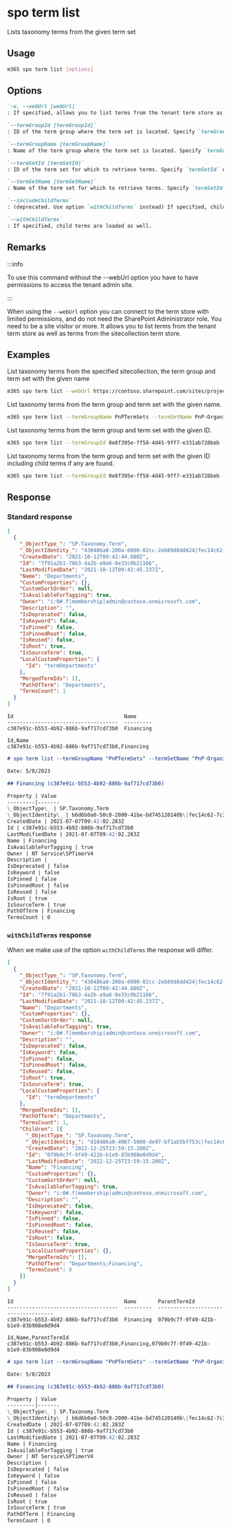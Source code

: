 
# spo term list

Lists taxonomy terms from the given term set

## Usage

```sh
m365 spo term list [options]
```

## Options

```md definition-list
`-u, --webUrl [webUrl]`
: If specified, allows you to list terms from the tenant term store as well as the sitecollection specific term store. Defaults to the tenant admin site.

`--termGroupId [termGroupId]`
: ID of the term group where the term set is located. Specify `termGroupId` or `termGroupName` but not both.

`--termGroupName [termGroupName]`
: Name of the term group where the term set is located. Specify `termGroupId` or `termGroupName` but not both.

`--termSetId [termSetId]`
: ID of the term set for which to retrieve terms. Specify `termSetId` or `termSetName` but not both.

`--termSetName [termSetName]`
: Name of the term set for which to retrieve terms. Specify `termSetId` or `termSetName` but not both.

`--includeChildTerms`
: (deprecated. Use option `withChildTerms` instead) If specified, child terms are loaded as well.

`--withChildTerms`
: If specified, child terms are loaded as well.
```

<Global />

## Remarks

:::info

To use this command without the --webUrl option you have to have permissions to access the tenant admin site.

:::

When using the `--webUrl` option you can connect to the term store with limited permissions, and do not need the SharePoint Administrator role. You need to be a site visitor or more. It allows you to list terms from the tenant term store as well as terms from the sitecollection term store.

## Examples

List taxonomy terms from the specified sitecollection, the term group and term set with the given name

```sh
m365 spo term list --webUrl https://contoso.sharepoint.com/sites/project-x --termGroupName PnPTermSets --termSetName PnP-Organizations
```

List taxonomy terms from the term group and term set with the given name.

```sh
m365 spo term list --termGroupName PnPTermSets --termSetName PnP-Organizations
```

List taxonomy terms from the term group and term set with the given ID.

```sh
m365 spo term list --termGroupId 0e8f395e-ff58-4d45-9ff7-e331ab728beb --termSetId 0e8f395e-ff58-4d45-9ff7-e331ab728bec
```

List taxonomy terms from the term group and term set with the given ID including child terms if any are found.

```sh
m365 spo term list --termGroupId 0e8f395e-ff58-4d45-9ff7-e331ab728beb --termSetId 0e8f395e-ff58-4d45-9ff7-e331ab728bec --withChildTerms
```

## Response

### Standard response

<Tabs>
  <TabItem value="JSON">

  ```json
  [
    {
      "_ObjectType_": "SP.Taxonomy.Term",
      "_ObjectIdentity_": "430486a0-200a-6000-02cc-2eb89d8dd424|fec14c62-7c3b-481b-851b-c80d7802b224:te:kTm3XibpGUiE5nxBtVMTf14Jch8b6X1EtvEo9yq4/mCesjVWlBPHRaBqFOZeTRSNsaKRf7N4K0qppo4zwLIRZg==",
      "CreatedDate": "2021-10-12T09:42:44.880Z",
      "Id": "7f91a2b1-78b3-4a2b-a9a6-8e33c0b21166",
      "LastModifiedDate": "2021-10-12T09:42:45.237Z",
      "Name": "Departments",
      "CustomProperties": {},
      "CustomSortOrder": null,
      "IsAvailableForTagging": true,
      "Owner": "i:0#.f|membership|admin@contoso.onmicrosoft.com",
      "Description": "",
      "IsDeprecated": false,
      "IsKeyword": false,
      "IsPinned": false,
      "IsPinnedRoot": false,
      "IsReused": false,
      "IsRoot": true,
      "IsSourceTerm": true,
      "LocalCustomProperties": {
        "Id": "termDepartments"
      },
      "MergedTermIds": [],
      "PathOfTerm": "Departments",
      "TermsCount": 1
    }
  ]
  ```

  </TabItem>
  <TabItem value="Text">

  ```text
  Id                                    Name      
  ------------------------------------  ---------
  c387e91c-b553-4b92-886b-9af717cd73b0  Financing
  ```

  </TabItem>
  <TabItem value="CSV">

  ```csv
  Id,Name
  c387e91c-b553-4b92-886b-9af717cd73b0,Financing
  ```

  </TabItem>
  <TabItem value="Markdown">

  ```md
  # spo term list --termGroupName "PnPTermSets" --termSetName "PnP-Organizations"

  Date: 5/8/2023

  ## Financing (c387e91c-b553-4b92-886b-9af717cd73b0)

  Property | Value
  ---------|-------
  \_ObjectType\_ | SP.Taxonomy.Term
  \_ObjectIdentity\_ | b6d6b0a0-50c8-2000-41be-bd745120140b\|fec14c62-7c3b-481b-851b-c80d7802b224:te:aCf0Cz4D9UOS7+b/OlUY5XrNqUp10tpPhLK4MIXc7g/qydiOUnAdTKTXucEL/+pvpnFcKyvXqEmjv9gGNthbRA==
  CreatedDate | 2021-07-07T09:42:02.283Z
  Id | c387e91c-b553-4b92-886b-9af717cd73b0
  LastModifiedDate | 2021-07-07T09:42:02.283Z
  Name | Financing
  IsAvailableForTagging | true
  Owner | NT Service\SPTimerV4
  Description |
  IsDeprecated | false
  IsKeyword | false
  IsPinned | false
  IsPinnedRoot | false
  IsReused | false
  IsRoot | true
  IsSourceTerm | true
  PathOfTerm | Financing
  TermsCount | 0
  ```

  </TabItem>
</Tabs>

### `withChildTerms` response

When we make use of the option `withChildTerms` the response will differ. 

<Tabs>
  <TabItem value="JSON">

  ```json
  [
    {
      "_ObjectType_": "SP.Taxonomy.Term",
      "_ObjectIdentity_": "430486a0-200a-6000-02cc-2eb89d8dd424|fec14c62-7c3b-481b-851b-c80d7802b224:te:kTm3XibpGUiE5nxBtVMTf14Jch8b6X1EtvEo9yq4/mCesjVWlBPHRaBqFOZeTRSNsaKRf7N4K0qppo4zwLIRZg==",
      "CreatedDate": "2021-10-12T09:42:44.880Z",
      "Id": "7f91a2b1-78b3-4a2b-a9a6-8e33c0b21166",
      "LastModifiedDate": "2021-10-12T09:42:45.237Z",
      "Name": "Departments",
      "CustomProperties": {},
      "CustomSortOrder": null,
      "IsAvailableForTagging": true,
      "Owner": "i:0#.f|membership|admin@contoso.onmicrosoft.com",
      "Description": "",
      "IsDeprecated": false,
      "IsKeyword": false,
      "IsPinned": false,
      "IsPinnedRoot": false,
      "IsReused": false,
      "IsRoot": true,
      "IsSourceTerm": true,
      "LocalCustomProperties": {
        "Id": "termDepartments"
      },
      "MergedTermIds": [],
      "PathOfTerm": "Departments",
      "TermsCount": 1,
      "Children": [{
        "_ObjectType_": "SP.Taxonomy.Term",
        "_ObjectIdentity_": "d10486a0-4067-5000-de97-bf1ab5bff53c|fec14c62-7c3b-481b-851b-c80d7802b224:te:kTm3XibpGUiE5nxBtVMTf14Jch8b6X1EtvEo9yq4/mCesjVWlBPHRaBqFOZeTRSNf5ybB0mfG0Kx6YO5CODZ1A==",
        "CreatedDate": "2022-12-25T23:59:15.200Z",
        "Id": "079b9c7f-9f49-421b-b1e9-83b908e0d9d4",
        "LastModifiedDate": "2022-12-25T23:59:15.200Z",
        "Name": "Financing",
        "CustomProperties": {},
        "CustomSortOrder": null,
        "IsAvailableForTagging": true,
        "Owner": "i:0#.f|membership|admin@contoso.onmicrosoft.com",
        "Description": "",
        "IsDeprecated": false,
        "IsKeyword": false,
        "IsPinned": false,
        "IsPinnedRoot": false,
        "IsReused": false,
        "IsRoot": false,
        "IsSourceTerm": true,
        "LocalCustomProperties": {},
        "MergedTermIds": [],
        "PathOfTerm": "Departments;Financing",
        "TermsCount": 0
      }]
    }
  ]
  ```

  </TabItem>
  <TabItem value="Text">

  ```text
  Id                                    Name       ParentTermId
  ------------------------------------  ---------  ------------------------------------
  c387e91c-b553-4b92-886b-9af717cd73b0  Financing  079b9c7f-9f49-421b-b1e9-83b908e0d9d4
  ```

  </TabItem>
  <TabItem value="CSV">

  ```csv
  Id,Name,ParentTermId
  c387e91c-b553-4b92-886b-9af717cd73b0,Financing,079b9c7f-9f49-421b-b1e9-83b908e0d9d4
  ```

  </TabItem>
  <TabItem value="Markdown">

  ```md
  # spo term list --termGroupName "PnPTermSets" --termSetName "PnP-Organizations" --withChildTerms "true"

  Date: 5/8/2023

  ## Financing (c387e91c-b553-4b92-886b-9af717cd73b0)

  Property | Value
  ---------|-------
  \_ObjectType\_ | SP.Taxonomy.Term
  \_ObjectIdentity\_ | b6d6b0a0-50c8-2000-41be-bd745120140b\|fec14c62-7c3b-481b-851b-c80d7802b224:te:aCf0Cz4D9UOS7+b/OlUY5XrNqUp10tpPhLK4MIXc7g/qydiOUnAdTKTXucEL/+pvpnFcKyvXqEmjv9gGNthbRA==
  CreatedDate | 2021-07-07T09:42:02.283Z
  Id | c387e91c-b553-4b92-886b-9af717cd73b0
  LastModifiedDate | 2021-07-07T09:42:02.283Z
  Name | Financing
  IsAvailableForTagging | true
  Owner | NT Service\SPTimerV4
  Description |
  IsDeprecated | false
  IsKeyword | false
  IsPinned | false
  IsPinnedRoot | false
  IsReused | false
  IsRoot | true
  IsSourceTerm | true
  PathOfTerm | Financing
  TermsCount | 0
  ```

  </TabItem>
</Tabs>


